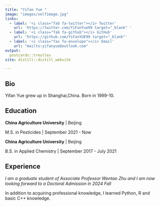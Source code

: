 ```yaml
---
title: "Yifan Yue "
image: "images/selfimage.jpg"
links:
  - label: '<i class="fab fa-twitter"></i> Twitter'
    url: 'https://twitter.com/YiFanYue99 target="_blank" '
  - label: '<i class="fab fa-github"></i> GitHub'
    url: 'https://github.com/YiFanYUE99 target="_blank"'
  - label: '<i class="fas fa-envelope"></i> Email'
    url: "mailto:yifanyue@outlook.com"
output:
  postcards::trestles
site: distill::distill_website

---
```

 
## Bio

Yifan Yue grew up in Shanghai,China. Born in 1999-10.

## Education

**China Agriculture University** | Beijing

M.S. in Pesticides | September 2021 - Now

**China Agriculture University** | Beijing

B.S. in Applied Chemistry | September 2017 - July 2021

## Experience

*I am a graduate student of Associate Professor Wentao Zhu and I am now looking forward to a Doctoral Admission in 2024 Fall*

In addition to acquiring professional knowledge, I learned Python, R and basic C++ knowledge.

